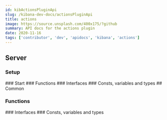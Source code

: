 ```yaml
---
id: kibActionsPluginApi
slug: /kibana-dev-docs/actionsPluginApi
title: actions
image: https://source.unsplash.com/400x175/?github
summary: API docs for the actions plugin
date: 2020-11-16
tags: ['contributor', 'dev', 'apidocs', 'kibana', 'actions']
---
```



## Server

### Setup
<DocDefinitionList data={[actionsObj.server.setup]}/>
### Start
<DocDefinitionList data={[actionsObj.server.start]}/>
### Functions
<DocDefinitionList data={actionsObj.server.functions}/>
### Interfaces
<DocDefinitionList data={actionsObj.server.interfaces}/>
### Consts, variables and types
<DocDefinitionList data={actionsObj.server.misc}/>
## Common

### Functions
<DocDefinitionList data={actionsObj.common.functions}/>
### Interfaces
<DocDefinitionList data={actionsObj.common.interfaces}/>
### Consts, variables and types
<DocDefinitionList data={actionsObj.common.misc}/>
